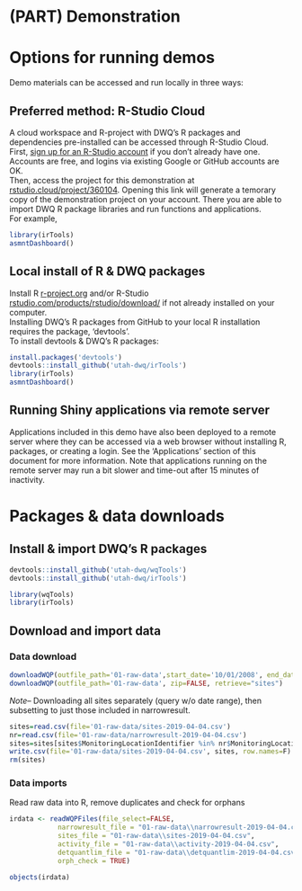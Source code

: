 # (PART) Demonstration {-}

# Options for running demos
Demo materials can be accessed and run locally in three ways:

## Preferred method: R-Studio Cloud
A cloud workspace and R-project with DWQ's R packages and dependencies pre-installed can be accessed through R-Studio Cloud.  
First, [sign up for an R-Studio account](https://login.rstudio.cloud/register?redirect=https%3A%2F%2Fclient.login.rstudio.cloud%2Foauth%2Flogin%3Fshow_auth%3D0%26show_login%3D1%26show_setup%3D1){target="_blank"} if you don't already have one. 
Accounts are free, and logins via existing Google or GitHub accounts are OK.  
Then, access the project for this demonstration at [rstudio.cloud/project/360104](https://rstudio.cloud/project/360104){target="_blank"}. Opening this link will generate a temorary copy of the demonstration 
project on your account. There you are able to import DWQ R package libraries and run functions and applications.  
For example, 
```r
library(irTools)
asmntDashboard()
```

## Local install of R & DWQ packages
Install R [r-project.org](https://www.r-project.org/){target="_blank"} and/or R-Studio [rstudio.com/products/rstudio/download/](https://www.rstudio.com/products/rstudio/download/){target="_blank"} if not already installed on your computer.    
Installing DWQ's R packages from GitHub to your local R installation requires the package, 'devtools'.  
To install devtools & DWQ's R packages:
```r
install.packages('devtools')
devtools::install_github('utah-dwq/irTools')
library(irTools)
asmntDashboard()
```

## Running Shiny applications via remote server
Applications included in this demo have also been deployed to a remote server where they can be accessed via a web browser without installing R, packages, or creating a login. See the 'Applications' section of this document for more information. 
Note that applications running on the remote server may run a bit slower and time-out after 15 minutes of inactivity.

# Packages & data downloads
## Install & import DWQ's R packages
```r
devtools::install_github('utah-dwq/wqTools')
devtools::install_github('utah-dwq/irTools')
```

```r
library(wqTools)
library(irTools)
```

## Download and import data
### Data download
```r
downloadWQP(outfile_path='01-raw-data',start_date='10/01/2008', end_date='09/30/2014', zip=TRUE, unzip=TRUE, retrieve=c("narrowresult", "activity", "detquantlim"))
downloadWQP(outfile_path='01-raw-data', zip=FALSE, retrieve="sites")
```
*Note--* Downloading all sites separately (query w/o date range), then subsetting to just those included in narrowresult.

```r
sites=read.csv(file='01-raw-data/sites-2019-04-04.csv')
nr=read.csv(file='01-raw-data/narrowresult-2019-04-04.csv')
sites=sites[sites$MonitoringLocationIdentifier %in% nr$MonitoringLocationIdentifier,]
write.csv(file='01-raw-data/sites-2019-04-04.csv', sites, row.names=F)
rm(sites)
```


### Data imports
Read raw data into R, remove duplicates and check for orphans
```r
irdata <- readWQPFiles(file_select=FALSE,
            narrowresult_file = "01-raw-data\\narrowresult-2019-04-04.csv",
            sites_file = "01-raw-data\\sites-2019-04-04.csv",
            activity_file = "01-raw-data\\activity-2019-04-04.csv",
            detquantlim_file = "01-raw-data\\detquantlim-2019-04-04.csv",
            orph_check = TRUE)

objects(irdata)
```


